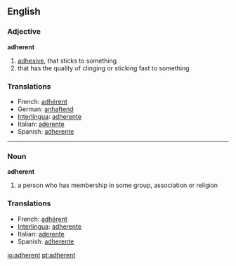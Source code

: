 ==English==

===Adjective===
'''adherent'''

# [[adhesive]], that sticks to something
# that has the quality of clinging or sticking fast to something

===Translations===
*French: [[adhérent]] 
*German: [[anhaftend]] 
*[[Interlingua]]: [[adherente]] 
*Italian: [[aderente]] 
*Spanish: [[adherente]] 


----

===Noun===
'''adherent'''

# a person who has membership in some group, association or religion

===Translations===
*French: [[adhérent]] 
*[[Interlingua]]: [[adherente]] 
*Italian: [[aderente]] 
*Spanish: [[adherente]]

[[io:adherent]]
[[pt:adherent]]